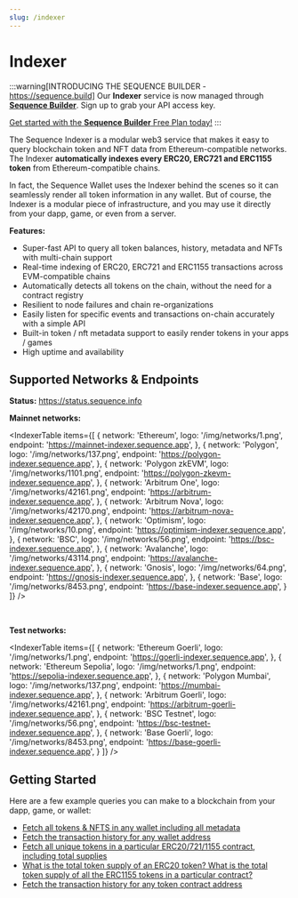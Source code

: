 ```yaml
---
slug: /indexer
---
```


# Indexer

:::warning[INTRODUCING THE SEQUENCE BUILDER - https://sequence.build]
Our **Indexer** service is now managed through **[Sequence Builder](https://sequence.build)**. Sign up to grab your API access key. 

[Get started with the **Sequence Builder** Free Plan today!](https://sequence.build)
:::

The Sequence Indexer is a modular web3 service that makes it easy to query blockchain token
and NFT data from Ethereum-compatible networks. The Indexer **automatically indexes every
ERC20, ERC721 and ERC1155 token** from Ethereum-compatible chains.

In fact, the Sequence Wallet uses the Indexer behind the scenes so it can seamlessly
render all token information in any wallet. But of course, the Indexer is a modular piece
of infrastructure, and you may use it directly from your dapp, game, or even from
a server.

**Features:**

- Super-fast API to query all token balances, history, metadata and NFTs with multi-chain support
- Real-time indexing of ERC20, ERC721 and ERC1155 transactions across EVM-compatible chains
- Automatically detects all tokens on the chain, without the need for a contract registry
- Resilient to node failures and chain re-organizations
- Easily listen for specific events and transactions on-chain accurately with a simple API
- Built-in token / nft metadata support to easily render tokens in your apps / games
- High uptime and availability

## Supported Networks & Endpoints

**Status:** https://status.sequence.info


**Mainnet networks:**

<IndexerTable items={[
  {
    network: 'Ethereum',
    logo: '/img/networks/1.png',
    endpoint: 'https://mainnet-indexer.sequence.app',
  },
  {
    network: 'Polygon',
    logo: '/img/networks/137.png',
    endpoint: 'https://polygon-indexer.sequence.app',
  },
  {
    network: 'Polygon zkEVM',
    logo: '/img/networks/1101.png',
    endpoint: 'https://polygon-zkevm-indexer.sequence.app',
  },
  {
    network: 'Arbitrum One',
    logo: '/img/networks/42161.png',
    endpoint: 'https://arbitrum-indexer.sequence.app',
  },
  {
    network: 'Arbitrum Nova',
    logo: '/img/networks/42170.png',
    endpoint: 'https://arbitrum-nova-indexer.sequence.app',
  },
  {
    network: 'Optimism',
    logo: '/img/networks/10.png',
    endpoint: 'https://optimism-indexer.sequence.app',
  },
  {
    network: 'BSC',
    logo: '/img/networks/56.png',
    endpoint: 'https://bsc-indexer.sequence.app',
  },
  {
    network: 'Avalanche',
    logo: '/img/networks/43114.png',
    endpoint: 'https://avalanche-indexer.sequence.app',
  },
  {
    network: 'Gnosis',
    logo: '/img/networks/64.png',
    endpoint: 'https://gnosis-indexer.sequence.app',
  },
  {
    network: 'Base',
    logo: '/img/networks/8453.png',
    endpoint: 'https://base-indexer.sequence.app',
  }
]} />

<br />

**Test networks:**

<IndexerTable items={[
  {
    network: 'Ethereum Goerli',
    logo: '/img/networks/1.png',
    endpoint: 'https://goerli-indexer.sequence.app',
  },
  {
    network: 'Ethereum Sepolia',
    logo: '/img/networks/1.png',
    endpoint: 'https://sepolia-indexer.sequence.app',
  },
  {
    network: 'Polygon Mumbai',
    logo: '/img/networks/137.png',
    endpoint: 'https://mumbai-indexer.sequence.app',
  },
  {
    network: 'Arbitrum Goerli',
    logo: '/img/networks/42161.png',
    endpoint: 'https://arbitrum-goerli-indexer.sequence.app',
  },
  {
    network: 'BSC Testnet',
    logo: '/img/networks/56.png',
    endpoint: 'https://bsc-testnet-indexer.sequence.app',
  },
    {
    network: 'Base Goerli',
    logo: '/img/networks/8453.png',
    endpoint: 'https://base-goerli-indexer.sequence.app',
  }
]} />


## Getting Started

Here are a few example queries you can make to a blockchain from your dapp, game, or wallet:

- [Fetch all tokens & NFTS in any wallet including all metadata](/indexer/fetch-tokens)
- [Fetch the transaction history for any wallet address](/indexer/transaction-history)
- [Fetch all unique tokens in a particular ERC20/721/1155 contract, including total supplies](/indexer/unique-tokens)
- [What is the total token supply of an ERC20 token? What is the total token supply of
  all the ERC1155 tokens in a particular contract?](/indexer/unique-tokens)
- [Fetch the transaction history for any token contract address](/indexer/transation-history-token-contract)

